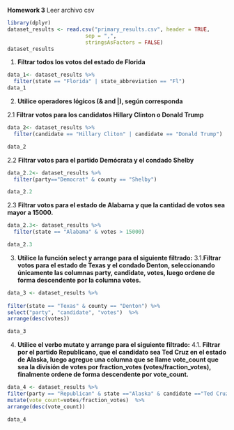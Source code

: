 **Homework 3** Leer archivo csv

```r

library(dplyr)
dataset_results <- read.csv("primary_results.csv", header = TRUE,
                         sep = ",",
                         stringsAsFactors = FALSE)
dataset_results
```

1.  **Filtrar todos los votos del estado de Florida**

```r
data_1<- dataset_results %>%
  filter(state == "Florida" | state_abbreviation == "Fl") 
data_1
```

2.  **Utilice operadores lógicos (& and \|), según corresponda**

2.1 **Filtrar votos para los candidatos Hillary Clinton o Donald Trump**

```r
data_2<- dataset_results %>%
  filter(candidate == "Hillary Cliton" | candidate == "Donald Trump") 

data_2

```


2.2 **Filtrar votos para el partido Demócrata y el condado Shelby**


```r
data_2.2<- dataset_results %>%
  filter(party=="Democrat" & county == "Shelby") 

data_2.2
```



2.3  **Filtrar votos para el estado de Alabama y que la cantidad de votos sea mayor a 15000.**


```r
data_2.3<- dataset_results %>%
  filter(state == "Alabama" & votes > 15000) 

data_2.3
```
3. **Utilice la función select y arrange para el siguiente filtrado:**
3.1.**Filtrar votos para el estado de Texas y el condado Denton, seleccionando únicamente las columnas party, candidate, votes, luego ordene de forma descendente por la columna votes.**

```r
data_3 <- dataset_results %>%
  
filter(state == "Texas" & county == "Denton") %>%
select("party", "candidate", "votes")  %>%
arrange(desc(votes))

data_3

```
4. **Utilice el verbo mutate y arrange para el siguiente filtrado:**
4.1. **Filtrar por el partido Republicano, que el candidato sea Ted Cruz en el estado de Alaska, luego agregue una columna que se llame vote_count que sea la división de votes por fraction_votes (votes/fraction_votes), finalmente ordene de forma descendente por vote_count.**
```r
data_4 <- dataset_results %>%
filter(party == "Republican" & state =="Alaska" & candidate =="Ted Cruz") %>%
mutate(vote_count=votes/fraction_votes)  %>%
arrange(desc(vote_count))

data_4


```

